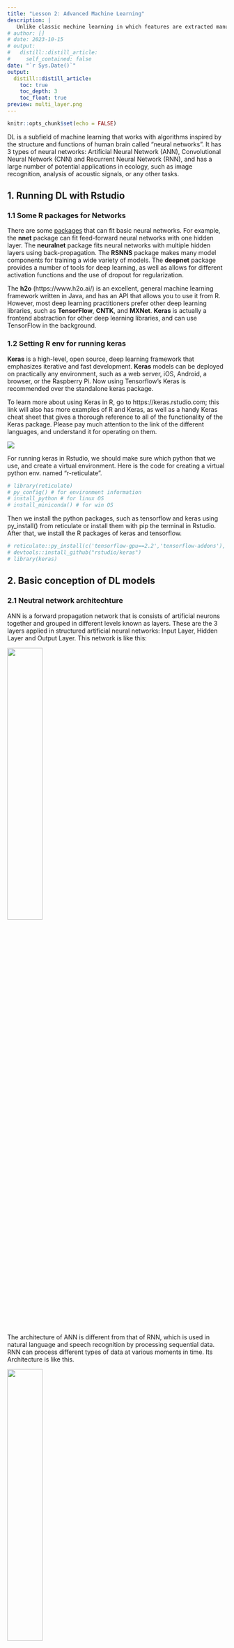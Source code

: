 ```yaml
---
title: "Lesson 2: Advanced Machine Learning"
description: |
   Unlike classic mechine learning in which features are extracted manually, deep learning (DL) can automatically extract features from data. When the amount of data is increased, DL is an effective algorithm, and gives better performance than classic machine larning. This section will guide you how to build DL with your own data.
# author: []
# date: 2023-10-15
# output:
#   distill::distill_article:
#     self_contained: false
date: "`r Sys.Date()`"
output:
  distill::distill_article:
    toc: true
    toc_depth: 3
    toc_float: true
preview: multi_layer.png
---
```



```r
knitr::opts_chunk$set(echo = FALSE)
```

DL is a subfield of machine learning that works with algorithms inspired by the structure and functions of human brain called "neural networks". It has 3 types of neural networks: Artificial Neural Network (ANN), Convolutional Neural Network (CNN) and Recurrent Neural Network (RNN), and has a large number of potential applications in ecology, such as image recognition, analysis of acoustic signals, or any other tasks.

## 1. Running DL with Rstudio

### 1.1 Some R packages for Networks
There are some [packages](https://subscription.packtpub.com/book/big-data-and-business-intelligence/9781788992893/1/ch01lvl1sec06/setting-up-your-r-environment) that can fit basic neural networks. For example, the **nnet** package can fit feed-forward neural networks with one hidden layer. The **neuralnet** package fits neural networks with multiple hidden layers using back-propagation. The **RSNNS** package makes many model components for training a wide variety of models. The **deepnet** package provides a number of tools for deep learning, as well as allows for different activation functions and the use of dropout for regularization.

The **h2o** (https://www.h2o.ai/) is an excellent, general machine learning framework written in Java, and has an API that allows you to use it from R. However, most deep learning practitioners prefer other deep learning libraries, such as **TensorFlow**, **CNTK**, and **MXNet**. **Keras** is actually a frontend abstraction for other deep learning libraries, and can use TensorFlow in the background. 

### 1.2 Setting R env for running keras
**Keras** is a high-level, open source, deep learning framework that emphasizes iterative and fast development. **Keras** models can be deployed on practically any environment, such as a web server, iOS, Android, a browser, or the Raspberry Pi. Now using Tensorflow’s Keras is recommended over the standalone keras package.

To learn more about using Keras in R, go to https://keras.rstudio.com; this link will also has more examples of R and Keras, as well as a handy Keras cheat sheet that gives a thorough reference to all of the functionality of the Keras package. Please pay much attention to the link of the different languages, and understand it for operating on them. 

![](r_python.png)

For running keras in Rstudio, we should make sure which python that we use, and create a virtual environment. Here is the code for creating a virtual python env. named "r-reticulate".

```r
# library(reticulate)
# py_config() # for environment information
# install_python # for linux OS 
# install_miniconda() # for win OS
```

Then we install the python packages, such as tensorflow and keras using py_install() from reticulate or install them with pip the terminal in Rstudio. After that, we install the R packages of keras and tensorflow. 

```r
# reticulate::py_install(c('tensorflow-gpu==2.2','tensorflow-addons'), pip = TRUE)
# devtools::install_github("rstudio/keras")
# library(keras)
```

## 2. Basic conception of DL models

### 2.1 Neutral network architechture

ANN is a forward propagation network that is consists of artificial neurons together and grouped in different levels known as layers. These are the 3 layers applied in structured artificial neural networks: Input Layer, Hidden Layer and Output Layer. This network is like this:

![](ANN.png){width=40% heigh=20% .external}

The architecture of ANN is different from that of RNN, which is used in natural language and speech recognition by processing sequential data. RNN can process different types of data at various moments in time. Its Architecture is like this.

![](RNN.png){width=40% heigh=20% .external}

### 2.2 Building neutral networks

A Keras model is the Sequential or functional class. Here we focus on the sequential model. For more details, see [the site](https://www.kaggle.com/code/ryanholbrook/a-single-neuron)

Neural networks are composed of neurons, each of which individually performs only a simple computation (see the box1). 

<div class="warning" style='padding:0.1em; background-color:#E9D8FD; color:#69337A'>
<span>
<p style='margin-top:1em; text-align:center'>
<b>Box 1: Basic knowledge of neural networks</b></p>
<p style='margin-left:1em;'>

**Single Input**

A larger network starts with a single neuron model as a baseline. Single neuron models are linear models. For example, training a model with 'sugars' as input and 'calories' as output in the dataset of [cereals](https://www.kaggle.com/datasets/crawford/80-cereals) like this.

<br>
<center>
![](linearUnit.png){width="30%"}
</center></br>

The formula for this neuron would be $y=wx+b$

**Multiple Inputs**

If we wanted to expand our model to include things like fiber or protein content, we can just add more input connections to the neuron, and multiply each input to its connection weight and then add them all together.

<br>
<center>
![](MultipleInput.png){width=30%}
</center></br>

The formula for this neuron would be  $y=w_{0}x_{0}+w_{1}x_{1}+w_{2}x_{2}+b$.
<br>
</p>
<p style='margin-bottom:1em; margin-right:1em; text-align:right; font-family:Georgia'> 
</p></span>
</div>
<br>

We can define the sequential model for allowing a neural network to "learns" by modifying the weight of each feature.

```r
# Create a network with one linear unit
#model = keras.Sequential([
#    layers.Dense(units=1, input_shape=[3])
#])
```

The first argument, units, defining how many outputs we want. In the case just predicting 'calories', so units=1. The second argument, input_shape, tell Keras the dimensions of the inputs. Setting input_shape=[3] ensures the model to accept three features as input ('sugars', 'fiber', and 'protein'). This model is now ready to be fit to training data!

We can combine and modify the single units to model complex relationships that DL work for. Let's see the box2 to understand how we stack layers to get complex data transformations. We have some nonlinearity with activation functions (see the box2).

<div class="warning" style='padding:0.1em; background-color:#E9D8FD; color:#69337A'>
<span>
<p style='margin-top:1em; text-align:center'>
<b>Box 2: Constructing neural networks</b></p>
<p style='margin-left:1em;'>

**Layers**

We collect together linear units, and then get a dense layer through a common set of inputs. 

<br><center>
![](DenseLayer1.png){width=30%}
</center></br>

Each layer in a neural network performs relatively simple transformation. Through a deep stack of layers, a neural network can transform its inputs in more and more complex ways.

**Activation Function**

We stack layers inside a Sequential model, and add an activation function to each hidden layer, then a network has an ability to learn more complex (non-linear) relationships in data. Without activation functions, neural networks only learn linear relationships (lines and planes). For details on how to choose an activation function of a hidden Layer, see [the website](https://machinelearningmastery.com/choose-an-activation-function-for-deep-learning/).

The common activation function is the rectifier function max(0,x).

<br>
<center>
![](ReLU.png){width=40%}
</center>
</br>

When we attach the rectifier to a linear unit, we get a rectified linear unit or ReLU. Applying a ReLU activation to a linear unit means the output becomes $max(0, w * x + b)$. For the following network, its hidden layers' activation function is ReLU.

<br><center>
![](StackingLayers.png){width=50%}
</center></br>

For an output layer, if it is a linear unit with no activation function, that makes this network appropriate to a regression task, where we can predict some arbitrary numeric value. Other tasks (like classification) might require an activation function, such as softmax, on the output.

</p>
<p style='margin-bottom:1em; margin-right:1em; text-align:right; font-family:Georgia'> 
</p></span>
</div>
<br>

The Sequential model we've been using will connect together a list of layers in order from first layer (input) to last layer (output). This creates a model in the above figure.

```r
#model = keras.Sequential([
    # the first hidden layer
    #   layers.Dense(units=4, activation='relu', input_shape=[2]),

    # the second hidden layer
    #   layers.Dense(units=3, activation='relu'),

    # the linear output layer
    #   layers.Dense(units=1),
##])
```

As for the dataset of [cereals](https://www.kaggle.com/datasets/crawford/80-cereals), we choose a three-layer network with over 1500 neurons. It can be capable of learning fairly complex relationships in the data.

```r
#model = keras.Sequential([
#    layers.Dense(512, activation='relu', input_shape=[11]),
#    layers.Dense(512, activation='relu'),
#    layers.Dense(512, activation='relu'),
#    layers.Dense(1),
#])
```

### 2.3 Compiling neutral networks

Training a ANN model is to adjust its weights so that it can transform the features (inputs) into the target (output). If successfully train a network, its weights must represent some relationships between those features and that target (see the box3).


<div class="warning" style='padding:0.1em; background-color:#E9D8FD; color:#69337A'>
<span>
<p style='margin-top:1em; text-align:center'>
<b>Box 3: Compiling neural networks</b></p>
<p style='margin-left:1em;'>

**The Loss Function**

The loss function measures the disparity between the target's true value and the predicted value by models. A common loss function for regression is the mean absolute error (MAE), i.e., abs(y_true - y_pred). Other loss functions for regression problems are the mean-squared error (MSE) or the Huber loss (available in Keras). For classification, the common function is to measure the accuracy.

**Optimizer, minibatch and epoch**

All of the optimization algorithms used in DL belong to a family called stochastic gradient descent (SGD). They are iterative algorithms that train a network in steps like this:

- Sample training data and run it to pass a network to make predictions.
- Measure the loss between the predicted and true values.
- Finally, adjust the weights in a direction that makes the loss smaller.

Adam is an SGD algorithm that has an adaptive learning rate that makes it suitable for most problems without any parameter tuning. Adam is a great general-purpose optimizer. RMSpro is a good one for regression problems.

Each iteration sample of training data is called minibatch or batch, while a complete round of the training data is called an epoch. The number of epochs you train is how many times the network will see each training example.

**Learning Rate and Batch Size**

The learning rate and the size of the minibatches are the two parameters that have the largest effect on how the SGD training proceeds.  

</p>
<p style='margin-bottom:1em; margin-right:1em; text-align:right; font-family:Georgia'> 
</p></span>
</div>
<br>

After understanding these, now we can compile the squential model with the optimizer and loss function.


```r
# for regression
# model.compile(
#    optimizer='adam',
#    loss='mae')
```

Now we're ready to start training! We tell Keras to feed the optimizer 256 rows of the training data at a time (the batch_size) and to do that 10 times all the way through the dataset (the epochs).

```r
#history = model.fit(
#    X_train, y_train,
#    validation_data=(X_valid, y_valid),
#    batch_size=256,
#    epochs=10)
```

### 2.4 Improving network models

**Capacity**: A model capacity (the size and complexity of the patterns it is able to learn) is determined by its architecture, in which how many neurons it has and how the neurons are connected together. If the network is underfitting data, we should try increasing its capacity.

We can increase the capacity of a network either by making it wider (more units to layers) or by making it deeper (more layers). The wider networks have an easier time learning more linear relationships, while the deeper networks prefer more nonlinear ones. Which is better just depends on the dataset.


```r
#model = keras.Sequential([
#    layers.Dense(16, activation='relu'),
#    layers.Dense(1)])

#wider = keras.Sequential([
#    layers.Dense(32, activation='relu'),
#    layers.Dense(1)])

#deeper = keras.Sequential([
#    layers.Dense(16, activation='relu'),
#    layers.Dense(16, activation='relu'),
#    layers.Dense(1)])
```


**Early Stopping**: Keras keeps a history of the training and validation loss over the epochs. We'll examine the learning curves for evidence of underfitting and overfitting for correcting it (see the box4).

<div class="warning" style='padding:0.1em; background-color:#E9D8FD; color:#69337A'>
<span>
<p style='margin-top:1em; text-align:center'>
<b>Box 4: Improving neural networks</b></p>
<p style='margin-left:1em;'>

**Learning Curves**

When we train a model we've been plotting the loss on the training set epoch by epoch. To this we'll add a plot the validation data too. These plots we call the learning curves.

<center>
![](LearnCurve.png){width=40%}
</center>

When a model learns signal both curves go down, but when it learns noise a gap is created in the curves. You should create models that minimize the size of the gap.

**Early Stopping**

When a model is too eagerly learning noise, the validation loss may start to increase during training. To prevent this, we can simply stop the training whenever it seems the validation loss isn't decreasing anymore. Interrupting the training this way is called early stopping.

<center>
![](StopPoint.png){width=40%}
</center>

Once we detect that the validation loss is starting to rise again, we can reset the weights back to where the minimum occured. This ensures that the model won't continue to learn noise and overfit the data.

</p>
<p style='margin-bottom:1em; margin-right:1em; text-align:right; font-family:Georgia'> 
</p></span>
</div>
<br>

In Keras, we include early stopping in our training through a callback. A callback is just a function you want run every so often while the network trains. The early stopping callback will run after every epoch.

```r
#early_stopping = callbacks.EarlyStopping(
#    min_delta=0.001, # minimium amount of change to count as an improvement
#    patience=20, # how many epochs to wait before stopping
#    restore_best_weights=True,
#)
```

**Special layers**: There are some special layers that do not contain any neurons, but that they are added prevent overfitting and stabilize training. See the box5

<div class="warning" style='padding:0.1em; background-color:#E9D8FD; color:#69337A'>
<span>
<p style='margin-top:1em; text-align:center'>
<b>Box 5: Adding special layers</b></p>
<p style='margin-left:1em;'>

**Dropout**

We randomly drop out some fraction of a layer's input units every step of training, making it much harder for the network to learn those spurious patterns in the training data. Instead, it has to search for broad, general patterns, whose weight patterns tend to be more robust. If you're familiar with random forests as an ensemble of decision trees, it's the same idea.

<center>
![](Dropout.gif){width=40%}
</center>

**Batch Normalization**

It's generally a good idea to put all of data on a common scale. A good practise for normalizing inside the network! This special kind of layer can do this. A batch normalization layer looks at each batch as it comes in, first normalizing the batch with its own mean and standard deviation, and then putting the data on a new scale with two trainable rescaling parameters. A batch normalization can correct training that is slow or unstable. 

</p>
<p style='margin-bottom:1em; margin-right:1em; text-align:right; font-family:Georgia'> </p></span>
</div>
<br>

In Keras, the dropout rate argument rate defines what percentage of the input units to shut off. Put the Dropout layer just before the layer you want the dropout applied to.

```r
#keras.Sequential([
#    # ...
#    layers.Dropout(rate=0.3), # apply 30% dropout to the next layer
#    layers.Dense(16),
#    # ...
#])
```

As for batch normalization layers, you can put it after a layer...

```r
#layers.Dense(16, activation='relu'),
#layers.BatchNormalization(),
```

... or between a layer and its activation function:

```r
#layers.Dense(16),
#layers.BatchNormalization(),
#layers.Activation('relu'),
```

And if you add it as the first layer of your network it can act as a kind of adaptive preprocessor, standing in for something like Sci-Kit Learn's StandardScaler.

<!-- ### 2.5 Examples of ANN  -->

<!-- You are suggested to visit [the site](https://rpubs.com/Nilafhiosagam/541333) or [another site](https://www.kaggle.com/code/yashgyy/deep-learning-with-r-keras-iris-dataset) -->

<!-- Generally, the Keras script for ANN probably looked like this. -->

<!-- ```{r} -->
<!-- # # Load entire dataset -->
<!-- # # Design model -->
<!-- # model = Sequential() -->
<!-- # [...] # Your architecture -->
<!-- # model.compile() -->
<!-- # # Train model on your dataset -->
<!-- # model.fit(x=X, y=y) -->
<!-- ``` -->

<!-- **Step 1: Checking and setting environment** -->

<!-- Please checking your Rstudio whether it runs in a virtural environment by opening the terminal in Rstudio. If not, doing the following things step-by-step and then examining it again. -->

<!-- ```{r echo=TRUE} -->
<!-- # rm(list = ls()) -->
<!-- # install.packages("reticulate") -->
<!-- # reticulate::py_config() -->
<!-- # reticulate::py_install(c('tensorflow-gpu==2.2','tensorflow-addons'), pip = TRUE) -->
<!-- # library(keras) -->
<!-- ``` -->
<!-- Then loading the data and doing some pre-process them. -->

<!-- **Sept 2: Load iris data and pre-process them** -->

<!-- ```{r echo=TRUE} -->
<!-- # library(tidyverse) -->
<!-- # library(datasets) -->
<!-- # data(iris) -->
<!-- ``` -->
<!-- keras working with a matrix, which elements are the same type, while the targets are factors, the rest is numeric. Use as.numeric() to convert the data to numbers -->

<!-- ```{r echo=TRUE} -->
<!-- # iris[,5] <- as.numeric(iris[,5]) -1 # Transfer the target into numbers, and all -1 for 0, 1, and 2 -->
<!-- # iris <- as.matrix(iris) # Turn `iris` into a matrix -->
<!-- # dimnames(iris) <- NULL # Set iris `dimnames` to `NULL`, that is, just a matrix -->
<!-- ``` -->

<!-- The data are then split into training and test sets by running the following code -->

<!-- ```{r echo=TRUE} -->
<!-- set.seed(1234) -->
<!-- ind <- sample(2, nrow(iris), replace=TRUE, prob=c(0.7, 0.3)) # Sample size "2" means two sets of 1 and 2, sample with replacement -->

<!-- xtrain <- iris[ind==1, 1:4] # Split the features -->
<!-- xtest <- iris[ind==2, 1:4] -->
<!-- ytrain <- iris[ind==1, 5] # Split the targets -->
<!-- ytest <- iris[ind==2, 5] -->
<!-- ``` -->

<!-- For multi-class classification with neural networks, transforming the targets from vector value (0,1,2) to matrix with a boolean for each class -->

<!-- ```{r echo=TRUE} -->
<!-- # trainLabels <- to_categorical(ytrain) # One hot encode training target values -->
<!-- # testLabels <- to_categorical(ytest) # One hot encode test target values -->
<!-- # print(testLabels) # Print out the iris.testLabels to double check the result -->
<!-- ``` -->

<!-- **Step 3: Constructing model and training the model** -->

<!-- Initializing a sequential model that is fully connected, with an activation functions -->

<!-- ```{r echo=TRUE} -->
<!-- # model <- keras_model_sequential() # Initialize a sequential model -->
<!-- # model %>% # Add layers to the model: 4 columns -->
<!-- #   layer_dense(units = 8, activation = 'relu', input_shape = c(4)) %>%  -->
<!-- #   layer_dense(units = 3, activation = 'softmax') -->
<!-- # summary(model) # Print a summary of a model -->
<!-- ``` -->

<!-- With two arguments of optimizer and loss, compiling and fitting the model to training data -->

<!-- ```{r echo=TRUE} -->
<!-- # model %>% compile( # Compile the model -->
<!-- #   loss = 'categorical_crossentropy', # binary classes use binary_crossentropy -->
<!-- #   optimizer = 'adam', # can use Stochastic Gradient Descent (SGD) and RMSprop -->
<!-- #   metrics = 'accuracy' #  for a regression use MSE. -->
<!-- # ) -->
<!-- ``` -->

<!-- After that, training the model. -->

<!-- ```{r echo=TRUE} -->
<!-- # history <- model %>% fit( # Store the fitting history in `history`  -->
<!-- #   xtrain,  -->
<!-- #   trainLabels,  -->
<!-- #   epochs = 200, -->
<!-- #   batch_size = 5,  -->
<!-- #   validation_split = 0.2 -->
<!-- # ) -->
<!-- #  -->
<!-- # plot(history) # Plot the history -->
<!-- ``` -->

<!-- **Step 4: Evaluating the model** -->
<!-- Visualizing the training history to make two separate, one for the model loss and another for its model accuracy -->

<!-- ```{r echo=TRUE} -->
<!-- # plot(history$metrics$loss, main="Model Loss", xlab = "epoch",  -->
<!-- #      ylab="loss", col="blue", type="l") # Plot the model loss of the training data -->
<!-- # lines(history$metrics$val_loss, col="green") # Plot the model loss of the validation data -->
<!-- # legend("topright", c("train","test"), col=c("blue", "green"), lty=c(1,1)) # Add legend -->
<!-- #  -->
<!-- # plot(history$metrics$acc, main="Model Accuracy", xlab = "epoch", ylab="accuracy", col="blue", type="l") # Plot the accuracy of the training data  -->
<!-- # lines(history$metrics$val_acc, col="green") # Plot the accuracy of the validation data -->
<!-- # legend("bottomright", c("train","test"), col=c("blue", "green"), lty=c(1,1)) # Add Legend -->
<!-- ``` -->

<!-- **Step 5: prediction with test data** -->
<!-- Using the model to predict the labels for the test set. As for the multi-class classification with softmax, model %>% predict(x) %>% k_argmax(). As for binary classification with sigmoid, model %>% predict(x) %>% >(0.5) %>% k_cast("int32") -->

<!-- ```{r echo=TRUE} -->
<!-- # classes <- model %>%  -->
<!-- #   predict(xtest, batch_size = 28) %>%  -->
<!-- #   k_argmax() # get the max possibility of a specific class -->
<!-- # table(ytest, as.vector(classes)) # Confusion matrix -->
<!-- # score <- model %>% evaluate(xtest, testLabels, batch_size = 128) # Evaluate on test data and labels -->
<!-- # print(score) # Print the score -->
<!-- ``` -->

<!-- **Step 6: Fine-tuning model** -->

<!-- Adjusting the number of layers and hidden units as well as the number of epochs or the batch size to improve the model. -->

<!-- ```{r echo=TRUE} -->
<!-- # model2 <- keras_model_sequential() # Initialize the sequential model -->
<!-- # model2 %>% # Adding layers to model -->
<!-- #   layer_dense(units = 8, activation = 'relu', input_shape = c(4)) %>%  -->
<!-- #   layer_dense(units = 5, activation = 'relu') %>%  -->
<!-- #   layer_dense(units = 3, activation = 'softmax') -->
<!-- #  -->
<!-- # model2 %>% compile(# Compile the model -->
<!-- #   loss = 'categorical_crossentropy', -->
<!-- #   optimizer = 'adam', -->
<!-- #   metrics = 'accuracy' -->
<!-- # ) -->
<!-- #  -->
<!-- # model2 %>% fit(# Fit the model to the data -->
<!-- #   xtrain, trainLabels,  -->
<!-- #   epochs = 200, batch_size = 5,  -->
<!-- #   validation_split = 0.2 -->
<!-- # ) -->
<!-- #  -->
<!-- # score2 <- model2 %>%  -->
<!-- #   evaluate(xtest, testLabels, batch_size = 128)# Evaluate the model -->
<!-- # print(score2) # Print the score -->
<!-- ``` -->

<!-- By reducing or adding hidden units to model for improving the model, like this. -->

<!-- ```{r echo=TRUE} -->
<!-- # model3 <- keras_model_sequential() # Initialize a sequential model -->
<!-- # model3 %>% # Add layers to model -->
<!-- #   layer_dense(units = 28, activation = 'relu', input_shape = c(4)) %>%  -->
<!-- #   layer_dense(units = 3, activation = 'softmax') -->
<!-- #  -->
<!-- # model3 %>% compile(# Compile the model -->
<!-- #   loss = 'categorical_crossentropy', -->
<!-- #   optimizer = 'adam', -->
<!-- #   metrics = 'accuracy' -->
<!-- # ) -->
<!-- #  -->
<!-- # model3 %>% fit(# Fit the model to the data -->
<!-- #   xtrain, trainLabels,  -->
<!-- #   epochs = 200, batch_size = 5,  -->
<!-- #   validation_split = 0.2 -->
<!-- # ) -->
<!-- #  -->
<!-- # score3 <- model3 %>%  -->
<!-- #   evaluate(xtest, testLabels, batch_size = 128) # Evaluate the model -->
<!-- #  -->
<!-- # print(score3) # Print the score -->
<!-- ``` -->

<!-- **Step 7: Saving and Loading the best Model** -->

<!-- You can save and reload the model, and even deploy them on other platforms  -->

<!-- ```{r echo=TRUE} -->
<!-- # save_model_hdf5(model, "results/my_model.h5") -->
<!-- # model <- load_model_hdf5("results/my_model.h5") -->
<!-- ``` -->

<!-- #### 2.5.2 Runing DL for regression -->

<!-- Building a regression model using deep learning algorithm, please refer to [the site](https://tensorflow.rstudio.com/tutorials/keras/regression). It also follows these steps. -->

<!-- **Step 1: Checking the environment and loading packages** -->

<!-- ```{r echo=TRUE} -->
<!-- # rm(list = ls()) -->
<!-- # library(tensorflow) # loading the the four packages -->
<!-- # library(keras) -->
<!-- # library(tidyverse) -->
<!-- # library(tidymodels) -->
<!-- ``` -->

<!-- **Step 2: Loading data and pre-process** -->

<!-- Loading the data from a website and then clearning them for further analysis. -->

<!-- ```{r echo=TRUE} -->
<!-- # url <- "http://archive.ics.uci.edu/ml/machine-learning-databases/auto-mpg/auto-mpg.data" # loading the data from a URL -->
<!-- # col_names <- c("mpg","cylinders","displacement","horsepower","weight", -->
<!-- #                "acceleration","model_year", "origin","car_name") -->
<!-- # raw_dataset <- read.table( -->
<!-- #   url, -->
<!-- #   header = T, -->
<!-- #   col.names = col_names, -->
<!-- #   na.strings = "?" -->
<!-- # ) -->
<!-- #  -->
<!-- # dataset <- raw_dataset %>% select(-car_name) -->
<!-- #  -->
<!-- # # cleaning the data -->
<!-- # lapply(dataset, function(x) sum(is.na(x))) %>% str() # Drop those rows with NA -->
<!-- # dataset <- na.omit(dataset) -->
<!-- #  -->
<!-- # dataset <- recipe(mpg ~ ., dataset) %>%  # one-hot encode for the original column  -->
<!-- #   step_num2factor(origin, levels = c("USA", "Europe", "Japan")) %>% -->
<!-- #   step_dummy(origin, one_hot = TRUE) %>% # using step_dummy(one_hot = FALSE) for binary -->
<!-- #   prep() %>% # update the recipe -->
<!-- #   bake(new_data = NULL) # view preProcessing data  -->
<!-- #  -->
<!-- # glimpse(dataset) -->
<!-- ``` -->

<!-- Splitting the data into training and test sets, and separating features from labels. Using train set for building model and test set for evaluation of model. -->

<!-- ```{r echo=TRUE} -->
<!-- # split <- initial_split(dataset, 0.8) -->
<!-- # train_dataset <- training(split) -->
<!-- # test_dataset <- testing(split)  -->
<!-- ``` -->

<!-- Reviewing the distribution of a few pairs of columns from the training set, then you may normalize the features and do some conversion of targets. There are lots of things that should be considered. -->

<!-- ```{r echo=TRUE} -->
<!-- # train_dataset %>% -->
<!-- #   select(mpg, cylinders, displacement, weight) %>% -->
<!-- #   GGally::ggpairs() # help identifying the correlations among variables -->
<!-- #  -->
<!-- # skimr::skim(train_dataset) # an alternative to summary() # Note each feature covers a very different range -->
<!-- #  -->
<!-- # # Split features from labels and normalizing feature values of train set -->
<!-- # train_features <- train_dataset %>% select(-mpg) -->
<!-- # test_features <- test_dataset %>% select(-mpg) -->
<!-- #  -->
<!-- # train_labels <- train_dataset %>% select(mpg) -->
<!-- # test_labels <- test_dataset %>% select(mpg) -->
<!-- #  -->
<!-- # # see the different of each feature range and possibly skipping the step -->
<!-- # # my_skim <- skimr::skim_with(numeric = skimr::sfl(mean, sd)) # self-defining summary -->
<!-- # # train_dataset %>% -->
<!-- # #   select(where(~is.numeric(.x))) %>% -->
<!-- # #   pivot_longer( -->
<!-- # #     cols = everything(), names_to = "variable", values_to = "values") %>% -->
<!-- # #   group_by(variable) %>% -->
<!-- # #   summarise(mean = mean(values), sd = sd(values)) -->
<!-- #  -->
<!-- # normalizer <- layer_normalization(axis = -1L) # feature values transferred to the range [0,1] -->
<!-- # normalizer %>% adapt(as.matrix(train_features)) -->
<!-- # print(normalizer$mean) -->
<!-- #  -->
<!-- # # first <- as.matrix(train_features[1,]) -->
<!-- # # cat('First example:', first) -->
<!-- # # cat('Normalized:', as.matrix(normalizer(first))) -->

<!-- # # Normalizing the 'horsepower' input feature  -->
<!-- # horsepower <- matrix(train_features$horsepower) # creating a matrix of the feature -->
<!-- # horsepower_normalizer <- layer_normalization(input_shape = shape(1), axis = NULL) -->
<!-- # horsepower_normalizer %>% adapt(horsepower) -->
<!-- ``` -->

<!-- **Step 3: Building and evaluating linear Model ** -->

<!-- First, building a linear regression with different conditions. First, building a linear regression between 'mpg' and 'horsepower', i.e., for 1 output. -->

<!-- ```{r echo=TRUE} -->
<!-- # horsepower_model <- keras_model_sequential() %>% -->
<!-- #   horsepower_normalizer() %>% -->
<!-- #   layer_dense(units = 1) -->
<!-- # # summary(horsepower_model) -->
<!-- # # Using the untrained model on the first 10 ‘horsepower’ values -->
<!-- # # predict(horsepower_model, horsepower[1:10,]) -->

<!-- # Configuring the training procedure with keras's compile(). -->
<!-- # horsepower_model %>% compile( -->
<!-- #   optimizer = optimizer_adam(learning_rate = 0.1), -->
<!-- #   loss = 'mean_absolute_error' # to be optimized -->
<!-- # ) -->

<!-- # Executing to train a model for 100 epochs -->
<!-- # history <- horsepower_model %>% fit( -->
<!-- #   as.matrix(train_features$horsepower), -->
<!-- #   as.matrix(train_labels), -->
<!-- #   epochs = 100, -->
<!-- #   verbose = 0, # Suppress logging -->
<!-- #   validation_split = 0.2 # validation on 20% of the training data -->
<!-- # ) -->
<!-- # plot(history) # Visualizing the model’s training progress  -->

<!-- # Collecting the results on the test set -->
<!-- # test_results <- list() -->
<!-- # test_results[["horsepower_model"]] <- horsepower_model %>% evaluate( -->
<!-- #   as.matrix(test_features$horsepower), -->
<!-- #   as.matrix(test_labels), -->
<!-- #   verbose = 0 -->
<!-- # ) -->
<!-- # test_results -->
<!-- ``` -->

<!-- Second, building a linear regression with multiple inputs -->

<!-- ```{r echo=TRUE} -->
<!-- # # Constructing a linear regression Model -->
<!-- # linear_model <- keras_model_sequential() %>% -->
<!-- #   normalizer() %>% -->
<!-- #   layer_dense(units = 1) -->

<!-- # summary(horsepower_model) -->
<!-- # Using the untrained model on the first 10 ‘horsepower’ values               -->
<!-- # predict(linear_model, as.matrix(train_features[1:10, ])) -->
<!-- # linear_model$layers[[2]]$kernel -->

<!-- # # configuring the training procedure -->
<!-- # linear_model %>% compile( -->
<!-- #   optimizer = optimizer_adam(learning_rate = 0.1), -->
<!-- #   loss = 'mean_absolute_error' -->
<!-- # ) -->

<!-- # # executing to train a model for 100 epochs -->
<!-- # history <- linear_model %>% fit( -->
<!-- #   as.matrix(train_features), -->
<!-- #   as.matrix(train_labels), -->
<!-- #   epochs = 100, -->
<!-- #   verbose = 0, -->
<!-- #   validation_split = 0.2 -->
<!-- # ) -->

<!-- # # Visualizing the model’s training progress  -->
<!-- # plot(history)  -->
<!-- #  -->
<!-- # # Collecting the results on the test set -->
<!-- # test_results[['linear_model']] <- linear_model %>% -->
<!-- #   evaluate( -->
<!-- #     as.matrix(test_features), -->
<!-- #     as.matrix(test_labels), -->
<!-- #     verbose = 0 -->
<!-- #   ) -->
<!-- ``` -->

<!-- Third, building a deep neural network (DNN) regression with a single input -->

<!-- ```{r echo=TRUE} -->
<!-- # # Normalizing the 'horsepower' input feature  -->
<!-- # horsepower <- matrix(train_features$horsepower) # creating a matrix of the feature -->
<!-- # horsepower_normalizer <- layer_normalization(input_shape = shape(1), axis = NULL) -->
<!-- # horsepower_normalizer %>% adapt(horsepower) -->
<!-- #  -->
<!-- # # Constructing a linear regression Model for 1 output -->
<!-- # dnn_horsepower_model <- keras_model_sequential() %>% -->
<!-- #   horsepower_normalizer() %>% -->
<!-- #   layer_dense(64, activation = 'relu') %>% -->
<!-- #   layer_dense(64, activation = 'relu') %>% -->
<!-- #   layer_dense(1) -->
<!-- #  -->
<!-- # # configuring the training procedure with keras's compile() -->
<!-- # dnn_horsepower_model %>% compile( -->
<!-- #   optimizer = optimizer_adam(learning_rate = 0.1), -->
<!-- #   loss = 'mean_absolute_error' # to be optimized -->
<!-- # ) -->
<!-- #  -->
<!-- # # executing to train a model for 100 epochs -->
<!-- # history <- dnn_horsepower_model %>% fit( -->
<!-- #   as.matrix(train_features$horsepower), -->
<!-- #   as.matrix(train_labels), -->
<!-- #   epochs = 100, -->
<!-- #   verbose = 0,  -->
<!-- #   validation_split = 0.2  -->
<!-- # ) -->
<!-- #  -->
<!-- # # Visualizing the model’s training progress  -->
<!-- # plot(history)  -->
<!-- #  -->
<!-- # # Collecting the results on the test set -->
<!-- # test_results[["dnn_horsepower_model"]] <- dnn_horsepower_model %>% evaluate( -->
<!-- #   as.matrix(test_features$horsepower), -->
<!-- #   as.matrix(test_labels), -->
<!-- #   verbose = 0 -->
<!-- # ) -->

<!-- ``` -->

<!-- Forth, building a deep neural network (DNN) regression with multiple inputs -->

<!-- ```{r echo=TRUE} -->
<!-- # # Normalizing the input features  -->
<!-- # # normalizer <- layer_normalization(axis = -1L) # feature values transferred to the range [0,1] -->
<!-- # # normalizer %>% adapt(as.matrix(train_features)) -->
<!-- #  -->
<!-- # # Constructing a linear regression Model -->
<!-- # dnn_model <- keras_model_sequential() %>% -->
<!-- #   normalizer() %>% -->
<!-- #   layer_dense(64, activation = 'relu') %>% -->
<!-- #   layer_dense(64, activation = 'relu') %>% -->
<!-- #   layer_dense(1) -->
<!-- #  -->
<!-- # # configuring the training procedure -->
<!-- # dnn_model %>% compile( -->
<!-- #   optimizer = optimizer_adam(learning_rate = 0.1), -->
<!-- #   loss = 'mean_absolute_error' -->
<!-- # ) -->
<!-- #  -->
<!-- # # executing to train a model for 100 epochs -->
<!-- # history <- dnn_model %>% fit( -->
<!-- #   as.matrix(train_features), -->
<!-- #   as.matrix(train_labels), -->
<!-- #   epochs = 100, -->
<!-- #   verbose = 0, -->
<!-- #   validation_split = 0.2 -->
<!-- # ) -->
<!-- # # Visualizing the model’s training progress  -->
<!-- # plot(history)  -->
<!-- #  -->
<!-- # # Collecting the results on the test set -->
<!-- # test_results[['dnn_model']] <- dnn_model %>% -->
<!-- #   evaluate( -->
<!-- #     as.matrix(test_features), -->
<!-- #     as.matrix(test_labels), -->
<!-- #     verbose = 0 -->
<!-- #   ) -->
<!-- #  -->
<!-- # sapply(test_results, function(x) x) -->
<!-- ``` -->

<!-- **Step 4: Make predictions**  -->

<!-- ```{r echo=TRUE} -->
<!-- # # make prediction on the test set -->
<!-- # test_predictions <- predict(dnn_model, as.matrix(test_features)) -->
<!-- # ggplot(data.frame(pred = as.numeric(test_predictions), mpg = test_labels$mpg)) + -->
<!-- #   geom_point(aes(x = pred, y = mpg)) + -->
<!-- #   geom_abline(intercept = 0, slope = 1, color = "blue") -->
<!-- #  -->
<!-- # # check the error distribution -->
<!-- # qplot(test_predictions - test_labels$mpg, geom = "density") -->
<!-- # error <- test_predictions - test_labels -->
<!-- ``` -->

<!-- **Step 5: saving the model and reloading it** -->

<!-- ```{r echo=TRUE} -->
<!-- # save_model_tf(dnn_model, 'results/dnn_model1.h5') -->
<!-- # reloaded <- load_model_tf('results/dnn_model1') -->
<!-- #  -->
<!-- # test_results[['reloaded']] <- reloaded %>% evaluate( -->
<!-- #   as.matrix(test_features), -->
<!-- #   as.matrix(test_labels), -->
<!-- #   verbose = 0 -->
<!-- # ) -->
<!-- ``` -->

## 4. The application of DL to ecology

- **Prediction of farmland fertility**: The networks receive images from satellites like LSAT and can use this information to classify lands based on their level of cultivation. Consequently, this data can be used for making predictions about the fertility level of the grounds or developing a strategy for the optimal use of farmland.

- **Topological analysis**: A key aim of ecosystem analysis is to determine how stable an ecosystem is, and how it might react to environmental change. Therefore, a large amount of research has been concerned with determining the stability of ecosystems using theoretical techniques. These ideas were introduced by Elton, who described a community matrix M of size n × n for which the (i, j)-th entry represents the impact that a species h has on another species j around an equilibrium point of some unobserved dynamical system. This allowed stability analysis techniques from dynamical systems literature to be used, where a system is considered stable to small perturbations if the eigenvalues λ of M all have negative real parts. The original study was concerned with random community matrices, but the same ideas have since been refined and applied to realistic community matrices. This area of research has been used to contribute to the ongoing debate about the relationship between biodiversity and ecosystem stability.

- **Species importance metrics**: It is often of interest to ecologists which species are the most influential within their ecosystem. These species are known as keystone species. This has consequences in conservation, since the loss of a keystone species could lead to the collapse of an entire ecosystem. Traditionally, keystone species were identified from their natural history, but it is often difficult to experimentally verify this. This has led to the introduction of graph-theoretic species importance metrics which aim to discover keystone species by considering the topology of the network.

- **Network structure prediction**: Machine learning algorithms are able to discover patterns in data, and use those patterns to make predictions about previously unseen data samples. This had led to widespread use of ML in many different domains to automate laborious tasks which are expensive in terms of both time and money. Ecological networks are generally constructed in such ways, and therefore it is highly desirable to develop machine learning algorithms which automate the process. In addition,mMissing link prediction - as the name suggests - is the problem of predicting which links are missing from a network. There is a wealth of literature in network analysis concerning this problem and its applications to a range of complex networks. Recently, attention has turned to the problem of link prediction in the context of ecological networks. This has immediately useful practical applications in ecology. The randomness present in an ecosystem makes it unlikely that all actual interactions are observed when collecting data to construct ecological networks. Therefore, the use of link prediction algorithms could help ecologists to discover actual unobserved interactions when used in conjunction with traditional ecological network construction methods.